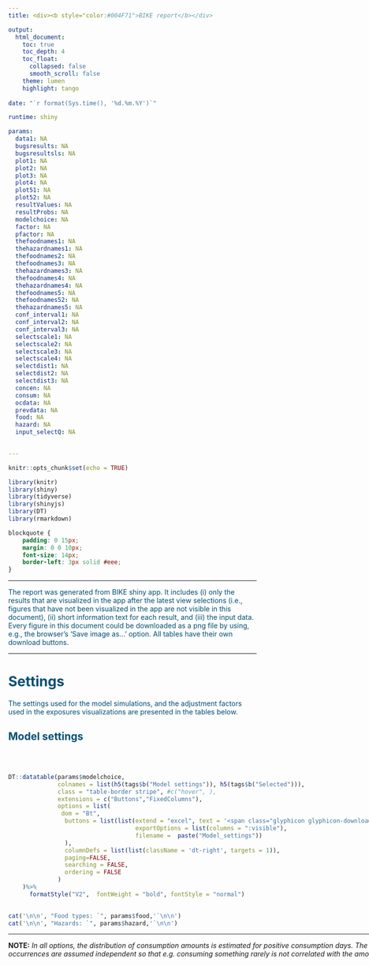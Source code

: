 ---
title: <div><b style="color:#004F71">BIKE report</b></div>

output:
  html_document:
    toc: true
    toc_depth: 4
    toc_float:
      collapsed: false
      smooth_scroll: false
    theme: lumen 
    highlight: tango
    
date: "`r format(Sys.time(), '%d.%m.%Y')`"

runtime: shiny

params: 
  data1: NA
  bugsresults: NA
  bugsresultsls: NA
  plot1: NA 
  plot2: NA
  plot3: NA
  plot4: NA
  plot51: NA
  plot52: NA
  resultValues: NA
  resultProbs: NA
  modelchoice: NA
  factor: NA
  pfactor: NA
  thefoodnames1: NA
  thehazardnames1: NA
  thefoodnames2: NA
  thefoodnames3: NA
  thehazardnames3: NA
  thefoodnames4: NA
  thehazardnames4: NA
  thefoodnames5: NA
  thefoodnames52: NA
  thehazardnames5: NA
  conf_interval1: NA
  conf_interval2: NA
  conf_interval3: NA
  selectscale1: NA
  selectscale2: NA
  selectscale3: NA
  selectscale4: NA
  selectdist1: NA
  selectdist2: NA
  selectdist3: NA
  concen: NA
  consum: NA
  ocdata: NA
  prevdata: NA 
  food: NA
  hazard: NA
  input_selectQ: NA

  
---

```{r setup, include=FALSE}
knitr::opts_chunk$set(echo = TRUE)

library(knitr)
library(shiny)
library(tidyverse)
library(shinyjs)
library(DT)
library(rmarkdown)

```

```{css style settings, echo = FALSE}
blockquote {
    padding: 0 15px;
    margin: 0 0 10px;
    font-size: 14px;
    border-left: 3px solid #eee;
}
```


------------------------------------------------------------------------

[The report was generated from BIKE shiny app. It includes (i) only the results that are visualized in the app after the latest view selections (i.e., figures that have not been visualized in the app are not visible in this document), (ii) short information text for each result, and (iii) the input data. Every figure in this document could be downloaded as a png file by using, e.g., the browser's 'Save image as...' option. All tables have their own download buttons.]{style="color: #004F71;font-size: 14px;"}

------------------------------------------------------------------------

# [**Settings**]{style="color: #004F71"}
[The settings used for the model simulations, and the adjustment factors used in the exposures visualizations are presented in the tables below.]{style="color: #004F71;"}

## [Model settings]{style="color: #004F71"}

<br />

::: {.cols style="display: grid; grid-template-columns:  1.4fr 1.6fr; grid-column-gap: 25px;"}
::: col

```{r model-params, echo = F, results='asis'}

DT::datatable(params$modelchoice, 
              colnames = list(h5(tags$b("Model settings")), h5(tags$b("Selected"))),
              class = "table-border stripe", #c("hover", ),
              extensions = c("Buttons","FixedColumns"),
              options = list(
               dom = "Bt",
                buttons = list(list(extend = "excel", text = '<span class="glyphicon glyphicon-download-alt"></span>Excel', title = NULL, 
                                    exportOptions = list(columns = ":visible"),
                                    filename =  paste("Model_settings"))
                ),
                columnDefs = list(list(className = 'dt-right', targets = 1)),
                paging=FALSE,
                searching = FALSE,
                ordering = FALSE
              )
    )%>%
      formatStyle("V2",  fontWeight = "bold", fontStyle = "normal")
     

```


```{r food-hazard, echo = F, results='asis'}

cat('\n\n', "Food types: `", params$food,'`\n\n')
cat('\n\n', "Hazards: `", params$hazard,'`\n\n')

```

------------------------------------------------------------------------
**NOTE:** *In all options, the distribution of consumption amounts is estimated for positive consumption days. The amounts and consumption occurrences are assumed independent so that e.g. consuming something rarely is not correlated with the amount when consumed.*

:::

::: {.col data-latex="{0.4\\textwidth}" style="background-color: #F4F3F2;"}

> <br>
> <b style="color:#D0006F">Consumption model</b>
> <ul><li><b>Dependent days</b> assumes the reported days are consecutive days so that the occurrence of consumption (yes/no) on any day may depend on the occurrence of consumption (yes/no) on the previous day. The long-term consumption frequency is estimated from a Markov model as its stationary distribution.  This model assumes a common day-to-day transition probability for all consumers (no variability between consumers). Distribution of consumption amounts is estimated from the actual (positive) consumption days, and the amounts are independent variables.</li>
> 
> <li><b>Independent days</b> assumes the occurrence of consumption (yes/no) on any day is independent of the occurrence of consumption (yes/no) on any other day. The consumption frequency is estimated from a binomial model. Distribution of consumption amounts is estimated from the actual (positive) consumption days, and the amounts are independent variables. 
> </li>
> <ul><li><b>Between-user variability in consumption frequencies</b></li> Independent days consumption model assumes two levels of variability: (1) variability of consumption days (yes/no) per consumer, and (2) variability of (logit) frequencies between consumers. However, some consumption data sets may contain food types that are reported as consumed on all days, for all consumers. In that case, estimation of between consumer variability of the frequencies would not be possible. Even if there were a few occurrences which manifest such variation, they may be too few for reliable estimation. For example, if all respondents (except one) in the data consume a food type on all reporting days (100% frequency), and the one respondent does not consume it at all (0% frequency). Therefore, it is recommended to check the MCMC output for the variance parameter from the corresponding plots and to be aware of the quality of data used. ‘Between-user variability’ should be considered as part of the model only if there is enough data for estimating between consumer variance.
> <li><b>Correlation model of consumption frequencies</b></li>
> With several food types, correlations may be allowed between consumption (logit) frequencies of different foods, but the correlation parameters are not individual specific (this would require much more reporting days per each individual).
</ul>
</ul>
> <b style="color:#D0006F">Correlation models for consumption amounts</b>
<ul>
<li>
> <b>Serving sizes</b>
> With several food types, correlations may be allowed between **daily** (log) consumption amounts of different foods, but the correlation parameters are not individual specific (this would require much more reporting days per each individual).
</li>
<li>
> <b>Mean serving sizes</b>
> With several food types, correlations may be allowed between **daily mean** (log) consumption amounts of different foods, but the correlation parameters are not individual specific (this would require much more reporting days per each individual).
</li>
</ul>
> <b style="color:#D0006F">Priors for variances</b>
> <ul><li><b>Tau Gamma</b>, is a conventional choice for the prior of inverse variance.</li>
> <li>The restricted <b>Sigma Uniform</b> prior for standard deviation, is determined from an exaggerated upper bound based on data. (This might be more robust with very small data sample).</li>
</ul>
> <b style="color:#D0006F">Number of MCMC iterations</b>
> The number of MCMC simulations affects the Monte Carlo accuracy of the results. It is recommended that several iterations of different lengths are tried to gauge how Monte Carlo error could still affect the results.

:::
:::

<br />
<hr />

## [Adjustment factors]{style="color: #004F71; bold"}

Changes in the adjustment factors modify the modelled contamination when calculating exposure. The default values are 1. A factor for **concentrations** should be any positive number. A factor for **prevalence** should be between zero (0) and one (1) to ensure that the multiplication produces a mathematically valid prevalence. The factors allow accounting for food processing effects which may either reduce the prevalence, and/or reduce or increase the concentration. Processing effects may be due to cooking, heating, freezing, washing, peeling, storage, etc. 

<br /> 

```{r adj-factors-concen, echo = F, results='asis'}

cat('**Concentration factors**')

DT::datatable(params$factor,
              
              class = "cell-border",
              extensions = "Buttons",
              options = list(
                dom = "Bt",
                buttons = list(list(extend = "excel", text = '<span class="glyphicon glyphicon-download-alt"></span>Excel', title = NULL, 
                                    exportOptions = list(columns = ":visible"),
                                    filename =  paste("Concentration-factors_exposures"))
                ),
                
                paging=FALSE,
                searching = FALSE,
                ordering = FALSE
              )
    )%>%
      
      formatStyle(0,  fontWeight = "bold", fontStyle = "normal")
```

<br />

```{r adj-factors-prev, echo = F, results='asis'}

cat('**Prevalence factors**')

DT::datatable(params$pfactor,
              
              class = "cell-border",
              extensions = "Buttons",
              options = list(
                dom = "Bt",
                buttons = list(list(extend = "excel", text = '<span class="glyphicon glyphicon-download-alt"></span>Excel', title = NULL, 
                                    exportOptions = list(columns = ":visible"),
                                    filename =  paste("Prevalence-factors_exposures"))
                ),
                paging=FALSE,
                searching = FALSE,
                ordering = FALSE
              )
    )%>%
      
      formatStyle(0,  fontWeight = "bold", fontStyle = "normal")
```

<br />
<hr />

# [**Results**]{style="color: #004F71"}

## [Figures]{style="color: #004F71"}

### [**Concentrations**]{style="color: #004F71; bold"}

<br />

::: {.cols style="display: grid; grid-template-columns:  2fr 1fr; grid-column-gap: 25px;"}
::: col

```{r concen-plot, echo=FALSE, results='asis', dev = "png", fig.dim = c(12, 8), fig.align = 'left'}





cat('\n\n', "Food-hazard combination: `", params$thehazardnames1, '` in `', params$thefoodnames1, '`\n\n')
cat('\n', "Confidence interval: `", params$conf_interval1, '`\n')
cat('\n',"Scale: `", params$selectscale1, '`\n')
cat('\n',"Distribution: `", params$selectdist1, '`\n')


if (is.null(params$plot1)){cat('**The plot was not generated in the app.**')} else
{params$plot1}



```

<br />

$Figure$ $1.$ Variability distribution for positive hazard concentrations in food. The uncertainty of the true variability distribution is expressed by plotting a range (e.g. pointwise 95%CI) of probable variability distributions ([**straw color**]{style="color: #CEB888;"}). The uncertainty distribution for mean concentration ([**yellow color**]{style="color: #F7CE3C;"}) and median concentration ([**black color**]{style="color:#343841;"}) are plotted in bold lines. In log-scale, the mean and median are equal. For comparison with data, the raw data are represented as cumulative empirical distribution. For data containing censored concentration values, two empirical distributions are plotted, one with lower bound substitution ([**blueberry color**]{style="color: #004F71;"}) and one with upper bound substitution method ([**raspberry color**]{style="color: #D0006F;"}). These represent the best case and worst case interpretations for censored values. Also, data points are plotted as tick marks on the x-axis, showing exact measurements in [**raspberry color**]{style="color: #D0006F;"}, LOQ-values in [**green color**]{style="color: green;"}, and LOD-values in [**blueberry color**]{style="color: #004F71;"}. Note that the distributions in the figures represent truly positive concentrations, excluding zeros.
:::

::: {.col data-latex="{0.4\\textwidth}" style="background-color: #F4F3F2;"}

> <br>
> **Graphical distributions of concentrations** show the variability distribution of positive hazard concentrations in foods. It is obvious that for some hazards (chemical or microbial) also true zero concentrations may be possible. Hence, the full model is a concentration-prevalence model. Because the hazard prevalence is not a fixed assumption, it is always estimated with some uncertainty bounds. The additional data specifications will determine how the data are interpreted and which model is accordingly used. If concentration data represent only truly “positives”, then estimation of prevalence requires separate prevalence data independently of concentration data, and the prevalence is estimated based on the sample size and the number of positives in the sample. In contrast, if concentration data represents “all” concentrations, including possible true zeros, then it leads to a zero-inflated model which estimates prevalence simultaneously with other parameters for concentration distribution. Separate prevalence data are not used or needed then. In both cases, the plot will always show distributions for positive concentrations and the estimated prevalence with 95%CI in a legend.

:::
:::

<hr />

### [**Consumptions**]{style="color: #004F71; bold"}

<br />

::: {.cols style="display: grid; grid-template-columns:  2fr 1fr; grid-column-gap: 25px;"}
::: col
```{r consum-plot, echo = F, results='asis', dev = "png",fig.dim = c(12, 8)}


cat('\n\n', "Food: `", params$thefoodnames2, '`\n\n')
cat('\n', "Confidence interval: `", params$conf_interval2, '`\n')
cat('\n',"Scale: `", params$selectscale2, '`\n')
cat('\n',"Distribution: `", params$selectdist2, '`\n')


if (is.null(params$plot2)){cat('**The plot was not generated in the app.**')} else
{params$plot2}



```

<br />

$Figure$$2a$ Variability distributions for both mean consumptions per bodyweight ('chronic') and single consumptions ('acute'). The uncertainty of the true variability distribution of positive consumptions is expressed by plotting a range (e.g. pointwise 95%CI) of probable variability distributions ([**straw color**]{style="color: #CEB888;"}). The uncertainty distributions for mean ([**yellow color**]{style="color: #F7CE3C;"}) and median ([**black color**]{style="color: #343841;"}) are plotted in bold lines. Observed data for positive consumptions are shown as [**raspberry color**]{style="color: #D0006F;"} ticks and the empirical cumulative distribution in [**raspberry color**]{style="color: #D0006F;"} line. Note that the distributions in the figures represent truly positive consumptions, excluding zeros.
:::

::: {.col data-latex="{0.4\\textwidth}" style="background-color: #F4F3F2;"}

> <br>
> **Graphical distributions for consumptions** of single food types represent the variability distribution of servings (acute) and the variability distribution of mean servings (chronic), concerning actual consumption days. A ‘serving’ here means one day consumption. A mean serving (chronic) denotes a long term average serving for each consumer. Eventually, the consumptions over all days will result from the distribution of positive consumption amounts applied on consumption days, and the frequency of such consumption days. The plot will always show distributions for positive consumptions (acute or chronic) and the estimated consumption frequency with 95%CI in a legend.

:::
:::

<br />

<hr />

### [**Exposures**]{style="color: #004F71; bold"}

<br />

::: {.cols style="display: grid; grid-template-columns:  2fr 1fr; grid-column-gap: 25px;"}
::: col
```{r exposures-plot, echo = F, results='asis', dev = "png",fig.dim = c(12, 8)}


cat('\n\n', "Food-hazard combination: `", params$thehazardnames3, '` in `', params$thefoodnames3, '`\n\n')
cat('\n', "Confidence interval: `", params$conf_interval3, '`\n')
cat('\n',"Scale: `", params$selectscale3, '`\n')
cat('\n',"Distribution: `", params$selectdist3, '`\n')


if (is.null(params$plot3)){cat('**The plot was not generated in the app.**')} else
{params$plot3}

```

<br />

$Figure$ $3$ Variability distribution for mean positive exposures per bodyweight (chemical) or acute positive exposures (microbial). The uncertainty of the true variability distribution of positive exposures is expressed by plotting a range (e.g. pointwise 95%CI) of probable variability distributions ([**straw color**]{style="color: #CEB888;"}). The uncertainty distributions for mean ([**yellow color**]{style="color: #F7CE3C;"}) and median ([**black color**]{style="color: #343841;"}) are plotted in bold lines. The (pseudo)empirical cumulative distribution simulated from bootstrapped data are shown using LB substitution ([**blueberry color**]{style="color: #004F71;"}) and UB substitution ([**raspberry color**]{style="color: #D0006F;"}) method. Note that the distributions in the figures represent truly positive exposures, excluding zeros.
:::

::: {.col data-latex="{0.4\\textwidth}" style="background-color: #F4F3F2;"}

> <br>
> For <b>chemical hazards</b>, the distribution of chronic (individual average) exposures is plotted, as population distribution of long-term mean amounts per day per bodyweight, over actually contaminated foods on actual consumption days.
>
> For <b>microbiological hazards</b>, the distribution of acute (individual single day) exposures is plotted, as population distribution of single amounts per day, over actually contaminated foods on actual consumption days. Hence, a single ‘serving’ here means one day consumption. For the microbiological exposures this in fact provides the distribution of expected values (which could be decimal numbers) of doses in the contaminated servings if consumed. The actual dose in a random serving would result as a random bacteria count from Poisson distribution that has such expected dose as the parameter.
>
> **A variability distribution** aims to describe how the positive exposure is distributed in the whole population of actual consumers. Therefore, the graphical image shows the worst case exposure that would result if all servings of the food were contaminated and the food was consumed daily. The legend box describes numerically how often the exposure happens.

:::
:::

<hr />

### [**Quantiles**]{style="color: #004F71; bold"}

<br />

::: {.cols style="display: grid; grid-template-columns:  2fr 1fr; grid-column-gap: 25px;"}
::: col

```{r quantiles-plot, echo = F, results='asis', dev = "png",fig.dim = c(12, 8), fig.cap=""}

cat('\n\n', "Food-hazard combination: `",params$thehazardnames4, '` from `', params$thefoodnames4, '`\n\n')
cat('\n',"Scale: `", params$selectscale4, '`\n')


if (params$input_selectQ == "None" | is.null(params$plot4)){cat('**Total exposure quantile is not selected!**')} else {params$plot4}

```

<br />

$Figure$ $4$ Cumulative distributions for separation of uncertainty and variability for mean exposures per bodyweight (chemical) or acute exposures (microbial). The uncertainty of true variability distribution of positive exposures summed from all selected foods is expressed by plotting a sample of probable variability distributions ([**raspberry color**]{style="color: #D0006F;"}). The uncertainty distribution for the selected variability quantile is shown between vertical bars (and is subject to Monte Carlo error of 2D simulations).

:::

::: {.col data-latex="{0.4\\textwidth}" style="background-color: #F4F3F2;"}

> <br>
> The total exposure will be computed as the summed exposure from the selected foods. Depending on hazard type, the exposure will be either *acute* (microbiological) or *chronic* (chemical). From the distribution of total exposure, a selected quantile point is estimated. The calculations employ 2D simulations (often computationally heavy). BIKE estimates **the quantile for two exposure distributions**: **(a)****^[**Positive exposure days only (worst case)** Positive acute exposure from a hazard-food combination occurs when both the hazard concentration and the food consumption are positive in a single serving day. Positive chronic exposure is likewise defined as the individual mean exposure from such positive exposures only. In other words: positive exposure does not include possible zero concentrations or zero consumption days. To evaluate total positive exposure from several foods, such positive exposures are summed over the selected foods. Note that this corresponds to a worst case scenario where all the selected foods are contaminated and they are all consumed on all days. The variation of such hypothetical total exposures is simulated to obtain a distribution for which the selected quantile point is estimated with 95% uncertainty bounds.]** the worst case exposure that results if all the (selected) foods are always contaminated and consumed daily, and **(b)****^[**Exposures for all days (including zeros)** Perhaps eventually of interest is the total exposure that accounts for both zero and positive daily exposures of the foods to be summed up. These occur according to the frequency of consumption days of each of the foods, and the prevalence of hazard contamination in each of the foods occurring on those consumption days. Typically, the proportion of zero exposure days can be large and some large exposure incidences may occur for some days only. This usually makes plotting of the total exposure distribution graphically infeasible. Therefore, the figure that appears in quantile plots shows a plot representing the variability distribution of total positive exposures only (as explained above). This may serve as a worst case risk assessment tool. However, the quantiles for the overall total exposure distribution, including random zero exposures are nevertheless evaluated and numerically given in the other legend in the same figure. The estimated 95% uncertainty interval of the required quantile may become nearly entirely zeros if the positive exposures are rare occasions leading mostly to zero exposures. For proving a low risk, this would be a good result!]** accounting the prevalence of contamination for each food as well as the actual consumption frequency of each food. The worst case total exposure distribution is shown graphically (and numerically in a legend), while the actual total exposure quantile is given only numerically in a legend.

:::
:::

<br>
<hr />

### [**MCMC samples of parameters**]{style="color: #004F71; bold"}

<br />

::: {.cols style="display: grid; grid-template-columns:  2fr 1fr; grid-column-gap: 25px;"}
::: col

```{r concen-params-plot, echo = F, results='asis', dev = "png", fig.dim = c(12, 8)}

cat('**Concentration parameters**')

cat('\n\n', "Food-hazard combination: `",params$thehazardnames5, '` in `', params$thefoodnames5, '`\n\n')

if (is.null(params$plot51)){cat('**The plot was not generated in the app.**')} else
{params$plot51}
```

<br />

$Figure$ $5a$ Permuted MCMC samples of model parameters $mu$ and $sigma$ of the log-normal ($mu$, $sigma$)-distribution, and prevalence $q$ of the **hazard**. For each parameter, also the estimated marginal posterior distribution is shown sideways along the y-axis.

------------------------------------------------------------------------

```{r consum-params-plot, echo = F, results='asis', dev = "png", fig.dim = c(12, 8) }

cat('**Consumption parameters**')

cat('\n\n', "Food: `",params$thefoodnames52, '`\n\n')

if (is.null(params$plot52)){cat('**The plot was not generated in the app.**')} else
{params$plot52}
```

<br />

$Figure$ $5b$ Permuted MCMC samples of model parameters $mu$ and $sigma$ of the log-normal ($mu$, $sigma$)-distribution, and consumption frequency $p$ of the **food**. For each parameter, also the estimated marginal posterior distribution is shown sideways along the y-axis.

:::

::: {.col data-latex="{0.4\\textwidth}" style="background-color: #F4F3F2;"}

> <br>
> The posterior distribution is computed using **Markov Chain Monte Carlo (MCMC)** sampling. In MCMC, each iteration step depends on the values generated at the previous step. This sampling converges to the correct target distribution which is the posterior distribution of all unknown parameters. In difficulties, the posterior may be nearly flat or with multiple peaks. This, and/or insufficient iterations may then result into poor convergence, and the obtained parameter estimates would not be valid. Poor convergence and poor mixing of the algorithm could be detected as instability in the parameter distributions. The MCMC sample of the parameters, and the marginal posterior distribution are provided for critical inspection. Although a visual inspection is informal and indicative, it can reveal problems in MCMC sampling. The sample should look smoothly scattered without clustering at some values only. The marginal probability density (plotted vertically on the left side) should look smooth without ‘extra bumps’. New or increased MCMC runs should lead to same results. If a possible problem is detected, increase MCMC iterations and/or investigate whether there are simply insufficient data for the parameter to be well estimated. Note also that the full joint distribution is a multidimensional distribution which cannot be pictured and these plots only show marginal one-dimensional distributions for each parameter, like shadows of the multidimensional distribution. The parameter samples can be viewed for both the concentration distributions and consumption distributions. The values at the peaks of those distributions could also be compared with the corresponding parameter estimates directly evaluated from raw (log-)data, e.g., mean and standard deviation, although censored data can make direct comparison less straightforward.

:::
:::

<hr />


## [Tables]{style="color: #004F71"}
### [**Exposure limit analysis**]{style="color: #004F71"}

Exposure limit analysis presents the part of the population (1 = 100%) with exposure below the limit given in the Occurrence dataset. The estimate is given for all days and for days with only positive consumption of contaminated food. The exposure limit can be set as a health based guidance value, for example tolerable daily intake TDI. Note that the exposure calculated by BIKE is in units per day (per bodyweight or as absolute), and thus a health based guidance value given in units per a longer time period  should be adjusted  to units per day before uploading data.


```{r limits-table, echo = F}

datatable(params$resultProbs, rownames = FALSE,
          caption = "Exposure limit analysis",
                    class = 'row-border stripe',
                    extensions = c("Buttons", "RowGroup"),
                    options = list(
                      rowGroup = list(dataSrc = 0), # row grouping feature -> grouped by second column value 
                     
                      dom = "Bfrtip",
                      buttons = list(list(extend = "excel", text = '<span class="glyphicon glyphicon-download-alt"></span> Excel', title = NULL, 
                                          exportOptions = list(columns = ":visible"),
                                            filename =  paste("Exposure_limit_analysis"))
                      ),
                      
                      paging=FALSE, scrollY = "480px"
                    )
      )
            
```

<br /> <br />

<hr />

### [**Posterior predictive distributions**]{style="color: #004F71"}

Posterior predictive distributions present predictions where all uncertainties and variabilities are integrated into one single probability distribution. This can be a useful summary for assessing what is now probable, given all the data with all its variability and uncertainties. The distribution is obtained by averaging (weighing) the possible variability distributions over the uncertainty distribution of their parameters.


```{r summary-table, echo = F}

datatable(params$resultValues, rownames = FALSE,
          caption = "POSTERIOR PREDICTIVE DISTRIBUTION SUMMARIES",
                    class = 'row-border stripe',
                    extensions = c("Buttons", "RowGroup"),
                    options = list(
                      rowGroup = list(dataSrc = 1), # row grouping feature -> grouped by second column value 
                      
                      dom = "Bfrtip",
                      buttons = list(list(extend = "excel", text = '<span class="glyphicon glyphicon-download-alt"></span> Excel', title = NULL, 
                                          exportOptions = list(columns = ":visible"),
                                          filename =  paste("Posterior_predictive_distribution_summaries"))
                      ),
                      
                      paging=FALSE, scrollY = "480px"
                    )
      )
            
```

<br /> <br />

<hr />

# [**Input data**]{style="color:  #004F71"}

<br /> [The following tables contain the input data used for the model simulations. Each table could be downloaded and saved as an Excel file. Note that currently the NAs from the original data are saved as empty cells.]{style="color: #004F71;"} <br />

## [Concentrations data]{style="color: #004F71; bold"}

```{r concentab, echo = F}

datatable(params$concen, 
             
              class = "hover",
          rownames = FALSE,
              extensions = c("Buttons","FixedColumns"),
              options = list(
                dom = "Bt",
                buttons = list(list(extend = "excel", text = '<span class="glyphicon glyphicon-download-alt"></span> Excel', title = NULL, 
                                    exportOptions = list(columns = ":visible"),
                                    filename =  paste("Concentrations_data"))
                ),
                paging=FALSE,
                searching = FALSE,
                ordering = FALSE,
                scrollX = TRUE, scrollY = "400px"
              )
    )

```

## [Consumptions data]{style="color: #004F71; bold"}

```{r consumtab, echo = F}

datatable(params$consum, 
             
              class = "hover",
          rownames = FALSE,
              extensions = c("Buttons","FixedColumns"),
              options = list(
                dom = "Bt",
                buttons = list(list(extend = "excel", text = '<span class="glyphicon glyphicon-download-alt"></span> Excel', title = NULL, 
                                    exportOptions = list(columns = ":visible"),
                                    filename =  paste("Consumptions_data"))
                ),
                paging=FALSE,
                searching = FALSE,
                ordering = FALSE,
                scrollX = TRUE, scrollY = "400px"
              )
    )

```

## [Occurrance data]{style="color: #004F71; bold"}

```{r ocdatatab, echo = F}

datatable(params$ocdata, 
             
              class = "hover",
          rownames = FALSE,
              extensions = c("Buttons","FixedColumns"),
              options = list(
                dom = "Bt",
                buttons = list(list(extend = "excel", text = '<span class="glyphicon glyphicon-download-alt"></span> Excel', title = NULL, 
                                    exportOptions = list(columns = ":visible"),
                                    filename =  paste("Occurrance_data"))
                ),
                paging=FALSE,
                searching = FALSE,
                ordering = FALSE,
                scrollX = TRUE, scrollY = "400px"
              )
    )

```

## [Prevalence data]{style="color: #004F71; bold"}

```{r prevdatatab, echo = F}

datatable(params$prevdata, 
            
              class = "hover",
          rownames = FALSE,
              extensions = c("Buttons","FixedColumns"),
              options = list(
                dom = "Bt",
                buttons = list(list(extend = "excel", text = '<span class="glyphicon glyphicon-download-alt"></span> Excel', title = NULL, 
                                    exportOptions = list(columns = ":visible"),
                                    filename =  paste("Prevalence_data"))
                ),
                paging=FALSE,
                searching = FALSE,
                ordering = FALSE,
                scrollX = TRUE, scrollY = "400px"
              )
    )

```

<br>
